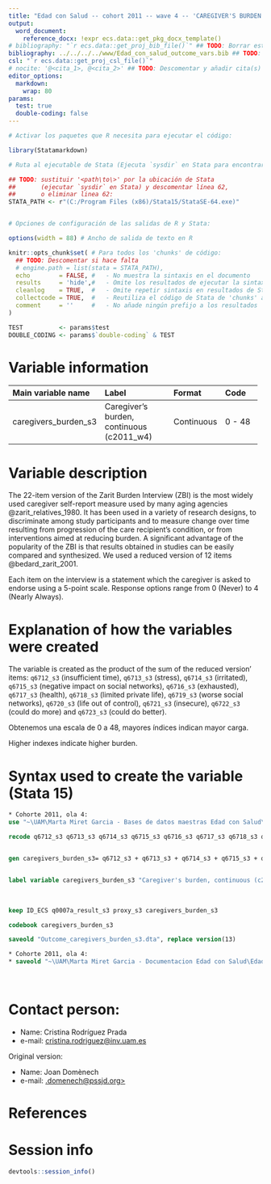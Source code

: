 ```yaml
---
title: "Edad con Salud -- cohort 2011 -- wave 4 -- 'CAREGIVER'S BURDEN'" 
output:
  word_document:
    reference_docx: !expr ecs.data::get_pkg_docx_template()
# bibliography: "`r ecs.data::get_proj_bib_file()`" ## TODO: Borrar esta línea, O BIEN deescomentar esta línea y borrar siguiente UNA VEZ completo el documento
bibliography: ../../../../www/Edad_con_salud_outcome_vars.bib ## TODO: Descomentar esta línea SI se utiliza el gestor bibliográfico, en otro caso BORRAR esta línea
csl: "`r ecs.data::get_proj_csl_file()`"
# nocite: '@<cita_1>, @<cita_2>' ## TODO: Descomentar y añadir cita(s) o borrar campo
editor_options: 
  markdown:
    wrap: 80
params:
  test: true
  double-coding: false
---
```


```r
# Activar los paquetes que R necesita para ejecutar el código:

library(Statamarkdown)

# Ruta al ejecutable de Stata (Ejecuta `sysdir` en Stata para encontrar la ruta)

## TODO: sustituir '<path\to\>' por la ubicación de Stata
##       (ejecutar `sysdir` en Stata) y descomentar línea 62,
##       o eliminar linea 62:
STATA_PATH <- r"(C:/Program Files (x86)/Stata15/StataSE-64.exe)"


# Opciones de configuración de las salidas de R y Stata:

options(width = 88) # Ancho de salida de texto en R

knitr::opts_chunk$set( # Para todos los 'chunks' de código:
  ## TODO: Descomentar si hace falta
  # engine.path = list(stata = STATA_PATH),
  echo        = FALSE, #   - No muestra la sintaxis en el documento
  results     = 'hide',#   - Omite los resultados de ejecutar la sintaxis
  cleanlog    = TRUE,  #   - Omite repetir sintaxis en resultados de Stata
  collectcode = TRUE,  #   - Reutiliza el código de Stata de 'chunks' anteriores
  comment     = ''     #   - No añade ningún prefijo a los resultados
)

TEST          <- params$test
DOUBLE_CODING <- params$`double-coding` & TEST
```

# Variable information
+----------------------+------------------------------------------+------------+----------------------+
| Main variable name   | Label                                    | Format     | Code                 |
+:=====================+:=========================================+:===========+:=====================+
| caregivers_burden_s3 | Caregiver's burden, continuous (c2011_w4)| Continuous | 0 - 48               |
+----------------------+------------------------------------------+------------+----------------------+

# Variable description

The 22-item version of the Zarit Burden Interview (ZBI) is the most widely used 
caregiver self-report measure used by many aging agencies @zarit_relatives_1980.
It has been used in a variety of research designs, to discriminate among study 
participants and to measure change over time resulting from progression of the 
care recipient's condition, or from interventions aimed at reducing burden. 
A significant advantage of the popularity of the ZBI is that results obtained in
studies can be easily compared and synthesized. We used a reduced version of 12 
items @bedard_zarit_2001.

Each item on the interview is a statement which the caregiver is 
asked to endorse using a 5-point scale. Response options range from 0 (Never) 
to 4 (Nearly Always).

# Explanation of how the variables were created
The variable is created as the product of the sum of the reduced version' items:
`q6712_s3` (insufficient time), `q6713_s3` (stress), `q6714_s3` (irritated),
`q6715_s3` (negative impact on social networks), `q6716_s3` (exhausted), 
`q6717_s3` (health), `q6718_s3` (limited private life), `q6719_s3` (worse social
networks), `q6720_s3` (life out of control), `q6721_s3` (insecure), `q6722_s3` 
(could do more) and `q6723_s3` (could do better).

Obtenemos una escala de 0 a 48, mayores índices indican mayor carga.

Higher indexes indicate higher burden.

# Syntax used to create the variable (Stata 15)

```stata
* Cohorte 2011, ola 4:
use "~\UAM\Marta Miret Garcia - Bases de datos maestras Edad con Salud\Ola_4\Cohorte 2011\rawdata_c2011w4.dta"
```

```stata
recode q6712_s3 q6713_s3 q6714_s3 q6715_s3 q6716_s3 q6717_s3 q6718_s3 q6719_s3 q6720_s3 q6721_s3 q6722_s3 q6723_s3 (1=0) (2=1) (3=2) (4=3) (5=4) (else=.)


gen caregivers_burden_s3= q6712_s3 + q6713_s3 + q6714_s3 + q6715_s3 + q6716_s3 + q6717_s3 + q6718_s3 + q6719_s3 + q6720_s3 + q6721_s3 + q6722_s3 + q6723_s3


label variable caregivers_burden_s3 "Caregiver's burden, continuous (c2011_w4)"
```

<br> 

```stata
keep ID_ECS q0007a_result_s3 proxy_s3 caregivers_burden_s3

codebook caregivers_burden_s3
```

```stata
saveold "Outcome_caregivers_burden_s3.dta", replace version(13)
```


```stata
* Cohorte 2011, ola 4:
* saveold "~\UAM\Marta Miret Garcia - Documentacion Edad con Salud\Edad con salud - Ola 4\Outcomes\Cohorte 2011\Outcome datasets\Outcome_caregivers_burden_s3.dta", replace version(13)
```

<br>

# Contact person:

-   Name: Cristina Rodríguez Prada
-   e-mail: [cristina.rodriguez@inv.uam.es](mailto:cristina.rodriguez@inv.uam.es){.email}
<br>


Original version:

-   Name: Joan Domènech
-   e-mail:
    [\j.domenech@pssjd.org\>](mailto:j.domenech@pssjd.org){.email}

# References

::: {#refs}
:::

\newpage

# Session info

```r
devtools::session_info()
```
